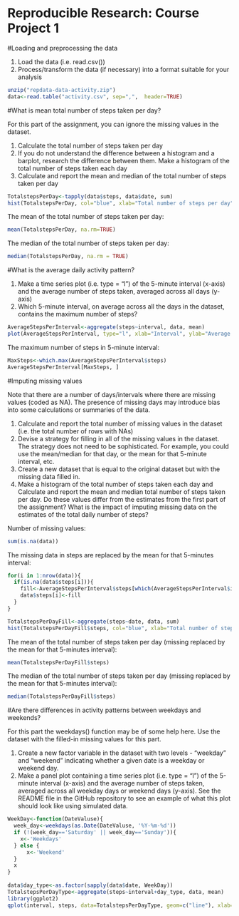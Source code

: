 Reproducible Research: Course Project 1
=======================================

#Loading and preprocessing the data

1. Load the data (i.e. read.csv())
2. Process/transform the data (if necessary) into a format suitable for your analysis

```{r}
unzip("repdata-data-activity.zip")
data<-read.table("activity.csv", sep=",",  header=TRUE)
```

#What is mean total number of steps taken per day?

For this part of the assignment, you can ignore the missing values in the dataset.

1. Calculate the total number of steps taken per day
2. If you do not understand the difference between a histogram and a barplot, research the difference between them. Make a histogram of the total number of steps taken each day
3. Calculate and report the mean and median of the total number of steps taken per day

```{r}
TotalstepsPerDay<-tapply(data$steps, data$date, sum)
hist(TotalstepsPerDay, col="blue", xlab="Total number of steps per day", ylab="Frequency", main="Total number of steps per day")
```
The mean of the total number of steps taken per day:

```{r}
mean(TotalstepsPerDay, na.rm=TRUE)
```

The median of the total number of steps taken per day:

```{r}
median(TotalstepsPerDay, na.rm = TRUE)
```

#What is the average daily activity pattern?

1. Make a time series plot (i.e. type = "l") of the 5-minute interval (x-axis) and the average number of steps taken, averaged across all days (y-axis)
2. Which 5-minute interval, on average across all the days in the dataset, contains the maximum number of steps?

```{r}
AverageStepsPerInterval<-aggregate(steps~interval, data, mean)
plot(AverageStepsPerInterval, type="l", xlab="Interval", ylab="Average number of steps", main="Average number of steps average across all days")
```

The maximum number of steps in 5-minute interval:

```{r}
MaxSteps<-which.max(AverageStepsPerInterval$steps)
AverageStepsPerInterval[MaxSteps, ]
```

#Imputing missing values

Note that there are a number of days/intervals where there are missing values (coded as NA). The presence of missing days may introduce bias into some calculations or summaries of the data.

1. Calculate and report the total number of missing values in the dataset (i.e. the total number of rows with NAs)
2. Devise a strategy for filling in all of the missing values in the dataset. The strategy does not need to be sophisticated. For example, you could use the mean/median for that day, or the mean for that 5-minute interval, etc.
3. Create a new dataset that is equal to the original dataset but with the missing data filled in.
4. Make a histogram of the total number of steps taken each day and Calculate and report the mean and median total number of steps taken per day. Do these values differ from the estimates from the first part of the assignment? What is the impact of imputing missing data on the estimates of the total daily number of steps?

Number of missing values:

```{r}
sum(is.na(data))
```

The missing data in steps are replaced by the mean for that 5-minutes interval:

```{r}
for(i in 1:nrow(data)){
  if(is.na(data$steps[i])){
    fill<-AverageStepsPerInterval$steps[which(AverageStepsPerInterval$interval==data$interval[i])]
    data$steps[i]<-fill
  }
}

TotalstepsPerDayFill<-aggregate(steps~date, data, sum)
hist(TotalstepsPerDayFill$steps, col="blue", xlab="Total number of steps per day", ylab="Frequency", main="Total number of steps per day")
```

The mean of the total number of steps taken per day (missing replaced by the mean for that 5-minutes interval):

```{r}
mean(TotalstepsPerDayFill$steps)
```

The median of the total number of steps taken per day (missing replaced by the mean for that 5-minutes interval):

```{r}
median(TotalstepsPerDayFill$steps)
```

#Are there differences in activity patterns between weekdays and weekends?

For this part the weekdays() function may be of some help here. Use the dataset with the filled-in missing values for this part.

1. Create a new factor variable in the dataset with two levels - "weekday" and "weekend" indicating whether a given date is a weekday or weekend day.
2. Make a panel plot containing a time series plot (i.e. type = "l") of the 5-minute interval (x-axis) and the average number of steps taken, averaged across all weekday days or weekend days (y-axis). See the README file in the GitHub repository to see an example of what this plot should look like using simulated data.

```{r}
WeekDay<-function(DateValuse){
  week_day<-weekdays(as.Date(DateValuse, '%Y-%m-%d'))
  if (!(week_day=='Saturday' || week_day=='Sunday')){
    x<-'Weekdays'
  } else {
      x<-'Weekend'
  }
  x
} 
 
data$day_type<-as.factor(sapply(data$date, WeekDay))
TotalstepsPerDayType<-aggregate(steps~interval+day_type, data, mean)
library(ggplot2)
qplot(interval, steps, data=TotalstepsPerDayType, geom=c("line"), xlab="Interval", ylab="Steps", main="Steps per Interval by Day Type") + facet_wrap(~day_type, ncol=1)
```

